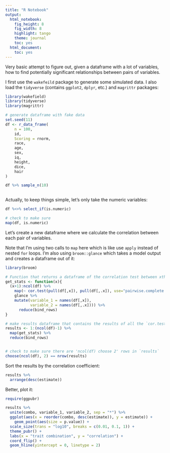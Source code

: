 ```yaml
---
title: "R Notebook"
output:
  html_notebook:
    fig_height: 8
    fig_width: 8
    highlight: tango
    theme: journal
    toc: yes
  html_document:
    toc: yes
---
```


Very basic attempt to figure out, given a dataframe with a lot of variables, how to find potentially significant relationships between pairs of variables.

I first use the `wakefeild` package to generate some simulated data. I also load the `tidyverse` (contains `ggplot2`, `dplyr`, etc.) and `magrittr` packages:

```r
library(wakefield)
library(tidyverse)
library(magrittr)

# generate dataframe with fake data
set.seed(11)
df <- r_data_frame(
    n = 100,
    id,
    Scoring = rnorm,
    race,
    age,
    sex,
    iq,
    height,
    dice,
    hair
)

df %>% sample_n(10)
  
```

Actually, to keep things simple, let's only take the numeric variables:

```r

df %<>% select_if(is.numeric)

# check to make sure
map(df, is.numeric)

```

Let's create a new dataframe where we calculate the correlation between each pair of variables. 

Note that I'm using two calls to `map` here which is like use `apply` instead of nested `for` loops. I'm also using `broom::glance` which takes a model output and creates a dataframe out of it:

```r
library(broom)

# Function that returns a dataframe of the correlation test between xth and all subsequent columns of dataframe `df`
get_stats <- function(x){
  (x+1):ncol(df) %>% 
    map(~ cor.test(pull(df[,x]), pull(df[,.x]), use="pairwise.complete.obs") %>%
    glance %>%
    mutate(variable_1 = names(df[,x]),
           variable_2 = names(df[,.x]))) %>%
      reduce(bind_rows)
}

# make results dataframe that contains the results of all the `cor.test`s
results <- 1:(ncol(df)-1) %>% 
  map(get_stats) %>% 
  reduce(bind_rows)


# check to make sure there are 'ncol(df) choose 2' rows in `results`
choose(ncol(df), 2) == nrow(results)

```

Sort the results by the correlation coefficient:

```r

results %>% 
  arrange(desc(estimate))

```

Better, plot it:

```r
require(ggpubr)

results %>%
  unite(combo, variable_1, variable_2, sep = "*") %>%
  ggplot(aes(x = reorder(combo, desc(estimate)), y = estimate)) +
    geom_point(aes(size = p.value)) +
  scale_size(trans = "log10", breaks = c(0.01, 0.1, 1)) +
  theme_pubr() +
  labs(x = "trait combination", y = "correlation") +
  coord_flip() +
  geom_hline(yintercept = 0, linetype = 2)

```